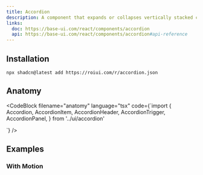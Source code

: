 ```yaml
---
title: Accordion
description: A component that expands or collapses vertically stacked content.
links:
  doc: https://base-ui.com/react/components/accordion
  api: https://base-ui.com/react/components/accordion#api-reference
---
```


<ComponentPreview name="accordion-demo" />

## Installation

```package-install
npx shadcn@latest add https://roiui.com/r/accordion.json
```

## Anatomy

<CodeBlock
filename="anatomy"
  language="tsx"
  code={`import {
  Accordion,
  AccordionItem,
  AccordionHeader,
  AccordionTrigger,
  AccordionPanel,
} from '../ui/accordion'

<Accordion>
  <AccordionItem>
    <AccordionHeader>
      <AccordionTrigger />
    </AccordionHeader>
    <AccordionPanel />
  </AccordionItem>
</Accordion>`}
/>

## Examples

### With Motion

<ComponentPreview name="accordion-motion" />
